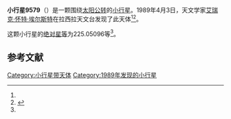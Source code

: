 {{Infobox planet
| bgcolour = #FFFFC0
| name = 9579
| symbol = 
| image = 
| caption = 
| discovery = yes
| discovery_ref = 
| discoverer = [[艾瑞克·怀特·埃尔斯特|艾瑞克·怀特·埃尔斯特]]
| discovery_site = [[拉西拉天文台|拉西拉天文台]] 
| discovered = 1989年4月3日
| designations = yes
| mp_name = 
| named_after = 
| alt_names = 1989 GO4/ 1976 YA8 / 1976 YH2 / 1985 DE4
| mp_category = [[主带小行星|主带小行星]]
| orbit_ref = <ref name="a">[http://ssd.jpl.nasa.gov/sbdb.cgi?sstr=9579 9579] {{Wayback|url=http://ssd.jpl.nasa.gov/sbdb.cgi?sstr=9579 |date=20210814184346 }}，小行星數據庫瀏覽器（JPL Small-Body Database Browser）－[[美国国家航空航天局|美国国家航空航天局]]喷气推进实验室</ref>
| epoch = 2456400.5 (2013年4月18日更新)
| aphelion = {{convert|2.7084431|AU|km|3|abbr=on|lk=out}}
| perihelion = {{convert|2.1442627|AU|km|3|abbr=on}}
| semimajor = {{convert|2.4263529|AU|km|3|abbr=on}}
| eccentricity = 0.116261
| period = 1380.477615 [[日|日]]<br />3.78[[儒略年|儒略年]]
| avg_speed = 
| inclination = 1.75375
| asc_node = 308.52540
| mean_anomaly = 
| arg_peri = 225.05096
| satellites = 
| physical_characteristics = yes
| dimensions = 
| mass = 
| density = 
| surface_grav = 
| escape_velocity = 
| sidereal_day = 
| axial_tilt = 
| pole_ecliptic_lat = 
| pole_ecliptic_lon = 
| albedo = 
| temperatures= 
| temp_name1 = 
| mean_temp_1 = 
| max_temp_1 = 
| temp_name2 = 
| max_temp_2 = 
| spectral_type = 
| abs_magnitude = 225.05096
}}

'''小行星9579'''（{{lang-en|9579}}）是一颗围绕[[太阳|太阳]][[公转|公转]]的[[小行星|小行星]]。1989年4月3日，天文学家[[艾瑞克·怀特·埃尔斯特|艾瑞克·怀特·埃尔斯特]]在拉西拉天文台发现了此天体<ref name="a" /><ref>{{cite news|title=小行星列表|url=http://cfa-www.harvard.edu/iau/lists/NumberedMPs.txt|accessdate=2013-07-08|newspaper=哈佛大学|archive-date=2008-05-17|archive-url=https://web.archive.org/web/20080517010638/http://cfa-www.harvard.edu/iau/lists/NumberedMPs.txt|dead-url=no}}</ref>。

这颗小行星的[[绝对星等|绝对星等]]为225.05096等<ref name="a" />。

==参考文献==
{{reflist}}
{{Minor Planet Number|[[小行星9578|小行星9578]]|[[小行星9580|小行星9580]]}}

{{小天体}}

[[Category:小行星带天体|Category:小行星带天体]]
[[Category:1989年发现的小行星|Category:1989年发现的小行星]]

{{asteroid-stub}}